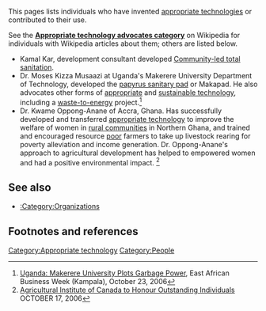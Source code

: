 This pages lists individuals who have invented [[appropriate technologies]] or contributed to their use. 

See the '''[[Wikipedia:Category:Appropriate technology advocates|Appropriate technology advocates category]]''' on Wikipedia for individuals with Wikipedia articles about them; others are listed below.

*Kamal Kar, development consultant developed [[Community-led total sanitation]]. 
*Dr. Moses Kizza Musaazi at Uganda's Makerere University Department of Technology, developed the [[papyrus sanitary pad]]{{w|papyrus sanitary pad}} or Makapad. He also advocates other forms of [[appropriate technology|appropriate]] and [[sustainable technology]], including a [[waste-to-energy]]{{w|waste-to-energy}} project.<ref>[http://allafrica.com/stories/200610230947.html Uganda: Makerere University Plots Garbage Power], East African Business Week (Kampala), October 23, 2006</ref>
*Dr. Kwame Oppong-Anane of Accra, Ghana. Has successfully developed and transferred [[appropriate technology]] to improve the welfare of women in [[rural communities]] in Northern Ghana, and trained and encouraged resource [[poor]] farmers to take up livestock rearing for poverty alleviation and income generation. Dr. Oppong-Anane's approach to agricultural development has helped to empowered women and had a positive environmental impact. <ref>[http://www.ccnmatthews.com/news/releases/show.jsp?action=showRelease&searchText=false&showText=all&actionFor=616953 Agricultural Institute of Canada to Honour Outstanding Individuals] OCTOBER 17, 2006</ref> 

==See also==
*[[:Category:Organizations]]

==Footnotes and references==
<references/>

[[Category:Appropriate technology]]
[[Category:People]]
